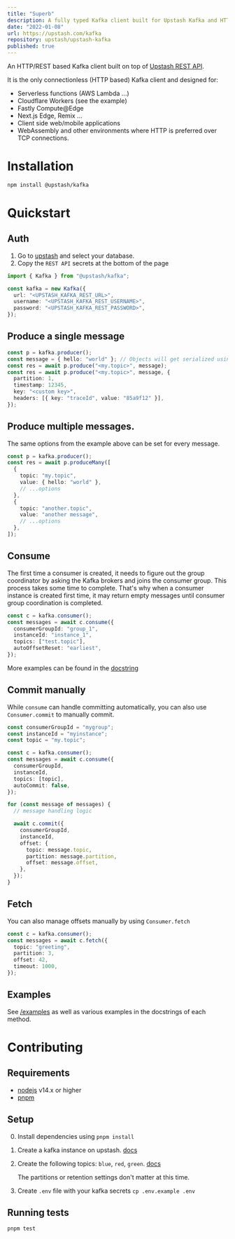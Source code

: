 ```yaml
---
title: "Superb"
description: A fully typed Kafka client built for Upstash Kafka and HTTP, perfect for serverless and edge runtimes
date: "2022-01-08"
url: https://upstash.com/kafka
repository: upstash/upstash-kafka
published: true
---
```


An HTTP/REST based Kafka client built on top of
[Upstash REST API](https://docs.upstash.com/kafka/rest).

It is the only connectionless (HTTP based) Kafka client and designed for:

- Serverless functions (AWS Lambda ...)
- Cloudflare Workers (see the example)
- Fastly Compute@Edge
- Next.js Edge, Remix ...
- Client side web/mobile applications
- WebAssembly and other environments where HTTP is preferred over TCP
  connections.

# Installation

```bash
npm install @upstash/kafka
```

# Quickstart

## Auth

1. Go to [upstash](https://console.upstash.com/kafka) and select your database.
2. Copy the `REST API` secrets at the bottom of the page

```typescript
import { Kafka } from "@upstash/kafka";

const kafka = new Kafka({
  url: "<UPSTASH_KAFKA_REST_URL>",
  username: "<UPSTASH_KAFKA_REST_USERNAME>",
  password: "<UPSTASH_KAFKA_REST_PASSWORD>",
});
```

## Produce a single message

```typescript
const p = kafka.producer();
const message = { hello: "world" }; // Objects will get serialized using `JSON.stringify`
const res = await p.produce("<my.topic>", message);
const res = await p.produce("<my.topic>", message, {
  partition: 1,
  timestamp: 12345,
  key: "<custom key>",
  headers: [{ key: "traceId", value: "85a9f12" }],
});
```

## Produce multiple messages.

The same options from the example above can be set for every message.

```typescript
const p = kafka.producer();
const res = await p.produceMany([
  {
    topic: "my.topic",
    value: { hello: "world" },
    // ...options
  },
  {
    topic: "another.topic",
    value: "another message",
    // ...options
  },
]);
```

## Consume

The first time a consumer is created, it needs to figure out the group
coordinator by asking the Kafka brokers and joins the consumer group. This
process takes some time to complete. That's why when a consumer instance is
created first time, it may return empty messages until consumer group
coordination is completed.

```typescript
const c = kafka.consumer();
const messages = await c.consume({
  consumerGroupId: "group_1",
  instanceId: "instance_1",
  topics: ["test.topic"],
  autoOffsetReset: "earliest",
});
```

More examples can be found in the
[docstring](https://github.com/upstash/upstash-kafka/blob/main/pkg/consumer.ts#L265)

## Commit manually

While `consume` can handle committing automatically, you can also use
`Consumer.commit` to manually commit.

```typescript
const consumerGroupId = "mygroup";
const instanceId = "myinstance";
const topic = "my.topic";

const c = kafka.consumer();
const messages = await c.consume({
  consumerGroupId,
  instanceId,
  topics: [topic],
  autoCommit: false,
});

for (const message of messages) {
  // message handling logic

  await c.commit({
    consumerGroupId,
    instanceId,
    offset: {
      topic: message.topic,
      partition: message.partition,
      offset: message.offset,
    },
  });
}
```

## Fetch

You can also manage offsets manually by using `Consumer.fetch`

```typescript
const c = kafka.consumer();
const messages = await c.fetch({
  topic: "greeting",
  partition: 3,
  offset: 42,
  timeout: 1000,
});
```

## Examples

See [/examples](https://github.com/upstash/upstash-kafka/tree/main/examples) as
well as various examples in the docstrings of each method.

# Contributing

## Requirements

- [nodejs](https://nodejs.org) v14.x or higher
- [pnpm](https://pnpm.io/installation)

## Setup

0. Install dependencies using `pnpm install`
1. Create a kafka instance on upstash.
   [docs](https://docs.upstash.com/kafka#create-a-kafka-cluster)
2. Create the following topics: `blue`, `red`, `green`.
   [docs](https://docs.upstash.com/kafka#create-a-topic)

   The partitions or retention settings don't matter at this time.

3. Create `.env` file with your kafka secrets `cp .env.example .env`

## Running tests

```bash
pnpm test
```
